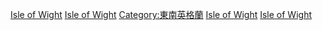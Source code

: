 [[Category:英格蘭的名譽郡|Isle of Wight]]
[[Category:英格蘭島嶼|Isle of Wight]]
[[Category:東南英格蘭|Category:東南英格蘭]]
[[Category:英格蘭的單一管理區地方|Isle of Wight]]
[[Category:不列顛群島|Isle of Wight]]